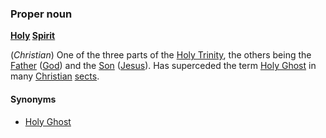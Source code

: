 ===Proper noun===
'''[[Holy]] [[Spirit]]'''

(''Christian'') One of the three parts of the [[Holy Trinity]], the others being the [[Father]] ([[God]]) and the [[Son]] ([[Jesus]]). Has superceded the term [[Holy Ghost]] in many [[Christian]] [[sect]]s.

====Synonyms====
*[[Holy Ghost]]